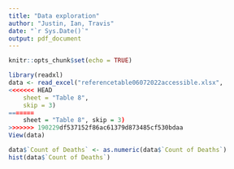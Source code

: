 ```yaml
---
title: "Data exploration"
author: "Justin, Ian, Travis"
date: "`r Sys.Date()`"
output: pdf_document
---
```


```r
knitr::opts_chunk$set(echo = TRUE)
```

```r
library(readxl)
data <- read_excel("referencetable06072022accessible.xlsx", 
<<<<<<< HEAD
    sheet = "Table 8",
    skip = 3)
=======
    sheet = "Table 8", skip = 3)
>>>>>>> 190229df537152f86ac61379d873485cf530bdaa
View(data)
```

```r
data$`Count of Deaths` <- as.numeric(data$`Count of Deaths`)
hist(data$`Count of Deaths`)
```



